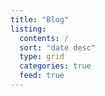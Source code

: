 ```yaml
---
title: "Blog"
listing: 
  contents: /
  sort: "date desc"
  type: grid
  categories: true
  feed: true
---
```


